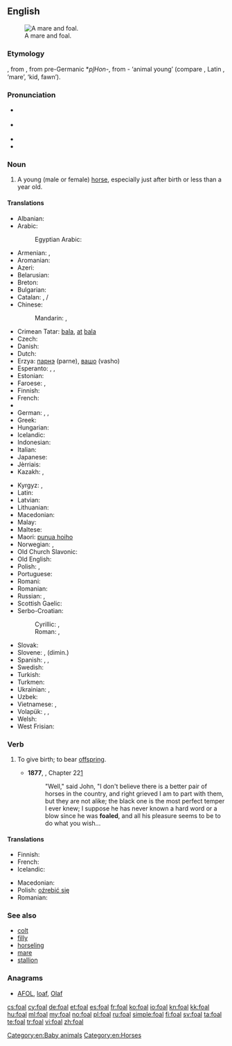 ==English==
{{wikipedia|lang=en}}
[[Image:Mare and foal (Kvetina-Marie).jpg|thumb|right|A mare and foal.]]

===Etymology===
{{etyl|ang}} {{term|fola|lang=ang}}, from {{etyl|gem-pro|en}} {{recons|fulô|lang=gem-pro}}, from pre-Germanic *''pl̥Hon''-, from {{etyl|ine-pro|en}} {{recons|pōlH|lang=ine-pro}}- ‘animal young’ (compare {{etyl|grc|-}} {{term|πώλος|tr=pṓlos|lang=grc}}, Latin {{term|pullus|lang=la}}, {{etyl|sq|-}} {{term|pelë|lang=sq}} ‘mare’, {{etyl|hy|-}} {{term||ul}} ‘kid, fawn’).

===Pronunciation===
* {{a|UK}} {{IPA|/fəʊl/}}
* {{a|US}} {{IPA|/foʊl/}}
* {{audio|en-us-foal.ogg|Audio (US)}}
* {{rhymes|əʊl}}

===Noun===
{{en-noun}}

# A young (male or female) [[horse]], especially just after birth or less than a year old.

====Translations====
{{trans-top|young (male or female) horse}}
* Albanian: {{t-|sq|mëz|m}}
* Arabic: {{t|ar|مهر|m|tr=muhr|sc=Arab}}
*: Egyptian Arabic: {{tø|arz|مهر|m|tr=muhr|sc=Arab}}
* Armenian: {{t-|hy|մտրուկ|tr=mtruk}}, {{t-|hy|քուռակ|tr=k’urak}}
* Aromanian: {{t-|rup|mãndzu}}
* Azeri: {{t-|az|qulun}}
* Belarusian: {{t-|be|жарабя|n|tr=žarabjá|sc=Cyrl}}
* Breton: {{t+|br|ebeul|m}}
* Bulgarian: {{t+|bg|конче|n|tr=konče|sc=Cyrl}}
* Catalan: {{t-|ca|pollí}}, {{t-|ca|poltre}} {{m}}/{{f}}
* Chinese:
*: Mandarin: {{t|cmn|駒子|sc=Hani}}, {{t|cmn|驹子|tr=jūzi|sc=Hani}}
* Crimean Tatar: [[bala#Crimean Tatar|bala]], [[at]] [[bala]]
* Czech: {{t+|cs|hříbě|n}}
* Danish: {{t+|da|føl|n}}
* Dutch: {{t+|nl|veulen|n}}
* Erzya: [[парнэ]] (parne), [[вашо]] (vasho)
* Esperanto: {{qualifier|♂♀}} {{t-|eo|ĉevalido}}, {{qualifier|♂}} {{t-|eo|virĉevalido}}, {{qualifier|♀}} {{t-|eo|ĉevalidino}}
* Estonian: {{t-|et|varss}}
* Faroese: {{t-|fo|fyl|n}}, {{t-|fo|foli|m}}
* Finnish: {{t+|fi|varsa}}
* French: {{t+|fr|poulain|m}}
* {{trreq|Georgian}}
* German: {{t+|de|Fohlen|n}}, {{t+|de|Füllen|n}}, {{t-|de|Jungpferd|n}}
* Greek: {{t+|el|πουλάρι|n|tr=poulári}}
* Hungarian: {{t+|hu|csikó}}
* Icelandic: {{t+|is|folald|n}}
* Indonesian: {{t-|id|anak kuda}}
* Italian: {{t+|it|puledro|n}}
* Japanese: {{t-|ja|子馬|tr=[[こうま]], ko-uma}}
* Jèrriais: {{tø|roa-jer|poulain|m}}
* Kazakh: {{t|kk|құлын|tr=qulın|sc=Cyrl}}, {{t|kk|құлыншақ|tr=qulınşaq|sc=Cyrl}}
{{trans-mid}}
* Kyrgyz: {{t+|ky|кулун|tr=kulun|sc=Cyrl}}, {{t-|ky|тай|tr=tay|sc=Cyrl}}
* Latin: {{t-|la|equulus|m}}
* Latvian: {{t-|lv|kumeļš}}
* Lithuanian: {{t-|lt|kumeliukas}}
* Macedonian: {{t-|mk|ждребе|n|tr=ždrébe}}
* Malay: {{t-|ms|anak kuda}}
* Maltese: {{t-|mt|felu|m}}
* Maori: [[punua hoiho]]
* Norwegian: {{t+|no|føll|n}},  {{t+|no|fole|m}}
* Old Church Slavonic: {{tø|cu|жрѣбьць|m|tr=žrěbĭcĭ|sc=Cyrs}}
* Old English: {{t-|ang|fola|m}}
* Polish: {{t+|pl|źrebak|m}}, {{t+|pl|źrebię|n}}
* Portuguese: {{t+|pt|potro|m}}
* Romani: {{tø|rom|khuro}}
* Romanian: {{t+|ro|mânz|m}}
* Russian: {{t+|ru|жеребёнок|tr=žerebjónok|m}}, {{t+|ru|жеребец|tr=žerebéc|m}}
* Scottish Gaelic: {{t-|gd|searrach|m}}
* Serbo-Croatian:
*: Cyrillic: {{t-|sh|ждребе|n|sc=Cyrl}}, {{t-|sh|ждријебе|n|sc=Cyrl}}
*: Roman: {{t-|sh|ždrebe|n}}, {{t-|sh|ždrebe|n}}
* Slovak: {{t-|sk|žriebä|n}}
* Slovene: {{t+|sl|žrebe|n}}, {{t-|sl|žrebiček|m}} (dimin.)
* Spanish: {{t-|es|potranco|m}}, {{t+|es|potro|m}}, {{t-|es|potra|f}}
* Swedish: {{t+|sv|föl|n}}
* Turkish: {{t+|tr|tay}}
* Turkmen: {{t-|tk|taý}}
* Ukrainian: {{t-|uk|лоша|m|tr=loša|sc=Cyrl}}, {{t+|uk|жеребець|m|tr=žerebécʹ|sc=Cyrl}}
* Uzbek: {{t+|uz|toy}}
* Vietnamese: {{t-|vi|ngựa con}}, {{t-|vi|lừa con}}
* Volapük: {{qualifier|♂♀}} {{t+|vo|jevodül}}, {{qualifier|♂}} {{t+|vo|hijevodül}}, {{qualifier|♀}} {{t+|vo|jijevodül}}
* Welsh: {{t+|cy|ebol|m}}
* West Frisian: {{t|fy|fôle}}
{{trans-bottom}}

===Verb===
{{en-verb|foals|foaling|foaled|foaled}}

# {{context|equestrian}} To give birth; to bear [[offspring]].
#*'''1877''', {{w|Anna Sewell}}, {{w|Black Beauty}} Chapter 22[http://en.wikisource.org/wiki/Black_Beauty/22]
#*:"Well," said John, "I don't believe there is a better pair of horses in the country, and right grieved I am to part with them, but they are not alike; the black one is the most perfect temper I ever knew; I suppose he has never known a hard word or a blow since he was '''foaled''', and all his pleasure seems to be to do what you wish...

====Translations====
{{trans-top|give birth}}
* Finnish: {{t+|fi|varsoa}}
* French: {{t+|fr|pouliner}}
* Icelandic: {{t+|is|kasta}}
{{trans-mid}}
* Macedonian: {{t-|mk|се ождребува|tr=se oždrébuva}}
* Polish: [[oźrebić się]]
* Romanian: {{t+|ro|făta}}
{{trans-bottom}}

===See also===
* [[colt]]
* [[filly]]
* [[horseling]]
* [[mare]]
* [[stallion]]

===Anagrams===
* [[AFOL#English|AFOL]], [[loaf#English|loaf]], [[Olaf#English|Olaf]]

[[Category:en:Baby animals]]
[[Category:en:Horses]]

[[cs:foal]]
[[cy:foal]]
[[de:foal]]
[[et:foal]]
[[es:foal]]
[[fr:foal]]
[[ko:foal]]
[[io:foal]]
[[kn:foal]]
[[kk:foal]]
[[hu:foal]]
[[ml:foal]]
[[my:foal]]
[[no:foal]]
[[pl:foal]]
[[ru:foal]]
[[simple:foal]]
[[fi:foal]]
[[sv:foal]]
[[ta:foal]]
[[te:foal]]
[[tr:foal]]
[[vi:foal]]
[[zh:foal]]